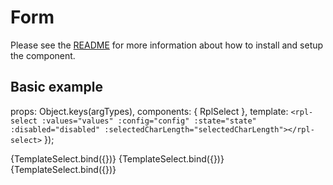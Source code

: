 
<Meta title="Molecules/Form/Select" />

# Form
Please see the [README](https://github.com/dpc-sdp/ripple/blob/master/packages/components/Molecules/Form/README.md) for more information about how to install and setup the component.

## Basic example

  props: Object.keys(argTypes),
  components: { RplSelect },
  template: `<rpl-select :values="values" :config="config" :state="state" :disabled="disabled" :selectedCharLength="selectedCharLength"></rpl-select>`
});

<Canvas>
  <Story
    name="Single"
    args={{
      config: {
        multiselect: false,
        placeholder: 'Select',
        showitems: 4,
        fieldId: 'select',
        label: ''
      },
      selectedCharLength: 20,
      values: [
        { id: 'vic', name: 'Vic' },
        { id: 'nsw', name: 'New South Wales' },
        { id: 'wa', name: 'Western Australia' },
        { id: 'ql', name: 'Queensland' }
      ],
      state: '',
      disabled: false
    }}
  >
    {TemplateSelect.bind({})}
  </Story>
</Canvas>

<Canvas>
  <Story
    name="Disabled"
    args={{
      config: {
        multiselect: false,
        placeholder: 'Select',
        showitems: 4,
        fieldId: 'select',
        label: ''
      },
      selectedCharLength: 20,
      values: [
        { id: 'vic', name: 'Vic' },
        { id: 'nsw', name: 'New South Wales' },
        { id: 'wa', name: 'Western Australia' },
        { id: 'ql', name: 'Queensland' }
      ],
      state: '',
      disabled: true
    }}
  >
    {TemplateSelect.bind({})}
  </Story>
</Canvas>

<Canvas>
  <Story
    name="Multi select"
    args={{
      config: {
        multiselect: true,
        placeholder: 'Select',
        showitems: 2,
        fieldId: 'select',
        label: ''
      },
      selectedCharLength: 20,
      values: [
        { id: '1', name: 'Drive through clinic' },
        { id: '2', name: 'Walk-in clinic' },
        { id: '3', name: 'Hospital' },
        { id: '4', name: 'Pathology clinic' },
        { id: '5', name: 'Open now' },
        { id: '6', name: 'Allows bookings' },
        { id: '7', name: 'No GP referral required' },
        { id: '8', name: 'Testing registration form site' },
        { id: '9', name: 'Testing registration form site 1' },
        { id: '10', name: 'Testing registration form site 2' },
        { id: '11', name: 'Testing registration form site 3' },
        { id: '12', name: 'ab' },
        { id: '13', name: 'cd' },
        { id: '14', name: 'ef' },
      ],
      state: '',
      disabled: false
    }}
  >
    {TemplateSelect.bind({})}
  </Story>
</Canvas>

<ArgsTable of={RplSelect} />
